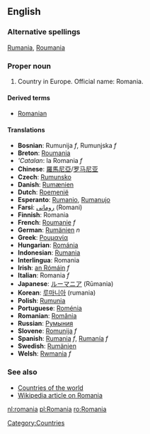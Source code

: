 {{wikipedia}}
==English==
===Alternative spellings===
[[Rumania]], [[Roumania]]

===Proper noun===
# Country in Europe. Official name: Romania.

====Derived terms====
*[[Romanian]]

====Translations====
*'''Bosnian''': Rumunija ''f'', Rumunjska ''f''
*'''Breton''': [[Roumania]]
*'''Catalan'': la Romania ''f''
*'''Chinese''': [[羅馬尼亞]]/[[罗马尼亚]]
*'''Czech''': [[Rumunsko]]
*'''Danish''': [[Rumænien]]
*'''Dutch''': [[Roemenië]]
*'''Esperanto''': [[Rumanio]], [[Rumanujo]]
*'''Farsi''': [[رومانی]] (Romani)
*'''Finnish''': Romania
*'''French''': [[Roumanie]] ''f''
*'''German''': [[Rumänien]] ''n''
*'''Greek''': [[Ρουμανία]]
*'''Hungarian''': [[Románia]]
*'''Indonesian''': [[Rumania]]
*'''Interlingua''': Romania
*'''Irish''': [[an Rómáin]] ''f''
*'''Italian''': Romania ''f''
*'''Japanese''': [[ルーマニア]] (Rūmania)
*'''Korean''': [[루마니아]] (rumania)
*'''Polish''': [[Rumunia]]
*'''Portuguese''': [[Roménia]]
*'''Romanian''': [[România]]
*'''Russian''': [[Румыния]]
*'''Slovene''': [[Romunija]] ''f''
*'''Spanish''': [[Rumania]] ''f'', [[Rumanía]] ''f''
*'''Swedish''': [[Rumänien]]
*'''Welsh''': [[Rwmania]] ''f''

===See also===
*[[Countries of the world]]
*[[w:Romania|Wikipedia article on Romania]]
[[Category:Countries]]

[[nl:romania]]
[[pl:Romania]]
[[ro:Romania]]
